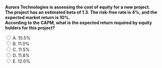 ::: {.question-block}

<form onsubmit="event.preventDefault(); checkAnswer('module4_mcq_q36')" data-correct-answer="D">
  <strong style="display: block;">
  Aurora Technologies is assessing the cost of equity for a new project.  
  The project has an estimated beta of 1.3. The risk-free rate is 4%, and the expected market return is 10%.  
  According to the CAPM, what is the expected return required by equity holders for this project?
  </strong>

  <label><input type="radio" name="module4_mcq_q36" value="A"> A. 10.5%</label><br>
  <label><input type="radio" name="module4_mcq_q36" value="B"> B. 11.0%</label><br>
  <label><input type="radio" name="module4_mcq_q36" value="C"> C. 11.5%</label><br>
  <label><input type="radio" name="module4_mcq_q36" value="D"> D. 11.8%</label><br>
  <label><input type="radio" name="module4_mcq_q36" value="E"> E. 12.0%</label><br>
</form>

<div id="feedback-module4_mcq_q36" class="feedback" data-status="" style="display:none;">
✅ Correct: D. rE = 4% + 1.3 × (10% − 4%) = 4% + 7.8% = 11.8%.
</div>

:::
